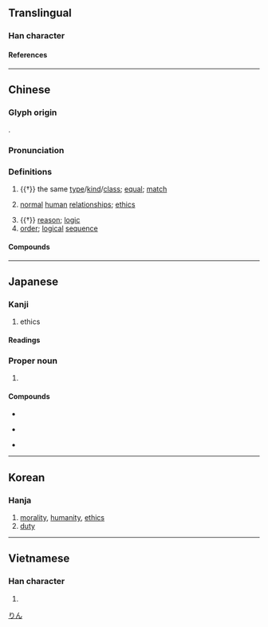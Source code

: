 {{also|伦}}
{{character info}}
==Translingual==

===Han character===
{{Han char|rn=9|rad=人|as=08|sn=10|four=28227|canj=OOMB|ids=⿰亻侖}}

====References====
{{Han ref|kx=0109.030|dkj=00793|dj=0232.010|hdz=10181.010|uh=502B}}

----

==Chinese==
{{zh-forms|s=伦}}

===Glyph origin===
{{Han etym}}
{{Han compound|人|侖|c1=s|c2=p|ls=psc}}.

===Pronunciation===
{{zh-pron
|m=lún
|c=leon4
|h=gd=lun2
|md=lùng
|mn=lûn
|mn-t=lung5
|w=3len
|mc=y
|oc=y
|cat=n,a
}}

===Definitions===
{{zh-hanzi}}

# {{†}} the same [[type]]/[[kind]]/[[class]]; [[equal]]; [[match]]
#: {{zh-x|無與倫比|beyond compare; unrivaled; unequalled; in a class of its own}}
#: {{zh-x|絕倫|unsurpassed; unequalled; peerless; matchless}}
# [[normal]] [[human]] [[relationship]]s; [[ethic]]s
#: {{zh-x|倫理|ethics; morality; moral principles}}
#: {{zh-x|倫常|feudal order of importance or seniority in human relationships}}
#: {{zh-x|人倫|human relations (according to feudal ethics)}}
# {{†}} [[reason]]; [[logic]]
# [[order]]; [[logical]] [[sequence]]
#: {{zh-x|語無倫次|to speak incoherently}}

====Compounds====
{{zh-der|不倫|不倫不類|不逮人倫|亂倫|五倫|人倫|伶倫|倫儔|倫匹|倫巴|倫常|倫序|倫敦|倫敦宣言|倫敦影展|倫敦鐵塔|倫次|倫比|倫理|倫理學|倫理道德|倫紀|倫類|傑克倫敦|傲視群倫|儕倫|克倫威爾|克魯倫河|出倫之才|加倫河|勞倫斯|卓絕群倫|卡倫|可倫坡|呼倫池|哥倫布|哥倫比亞|噶倫|土倫|多倫多|多倫縣|大倫|天倫|天倫之慘|天倫之樂|天倫庭闈|工作倫理|巴比倫|布倫托海|布倫森|常倫|庫倫|彝倫|彝倫攸斁|彥倫鶴怨|悖倫|愛倫凱|愛倫坡|拜倫|敦倫|敷教明倫|明倫堂|曠古絕倫|校園倫理|海倫|無與倫比|穎悟絕倫|等倫|精妙絕倫|精美絕倫|精采絕倫|索倫|絕世無倫|絕世超倫|絕倫|絕倫超群|綱常倫紀|羅家倫|群倫|舉世無倫|色藝絕倫|荒謬絕倫|華倫泰節|蔡倫|裴倫|語妙絕倫|語無倫次|超世絕倫|超倫|超然邁倫|超絕群倫|超群絕倫|超邁絕倫|越次超倫|軼倫|逆倫|逸群絕倫|鄂倫春族|領先群倫|麥哲倫|烏蘭木倫}}

----

==Japanese==

===Kanji===
{{ja-kanji|grade=c|rs=人08}}

# ethics

====Readings====
{{ja-readings
|goon=りん
|kanon=りん
|kun=たぐい-, つい-で, みち-
}}

===Proper noun===
{{ja-pos|proper|りん}}

# {{given name|ja|male}}

====Compounds====
{{top3}}
* {{ja-r|倫理|りんり}}
{{mid3}}
* {{ja-r|倫敦|^ロンドン}}
{{mid3}}
* {{ja-r|絶倫|ぜつりん}}
{{bottom}}

[[Category:Japanese male given names|りん]]

----

==Korean==

===Hanja===
{{ko-hanja|인륜|륜}}

# [[morality]], [[humanity]], [[ethics]]
# [[duty]]

----

==Vietnamese==

===Han character===
{{vi-readings|reading=[[luân]], [[luồn]], [[lùn]], [[lụm]]|rs=人08}}

# {{rfdef|vi|sort=人08}}
